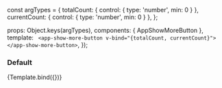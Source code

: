 const argTypes = {
  totalCount: { control: { type: 'number', min: 0 } },
  currentCount: { control: { type: 'number', min: 0 } },
};

<Meta
  title="ui-kit/AppShowMoreButton"
  component={AppShowMoreButton}
  argTypes={argTypes}
/>

  props: Object.keys(argTypes),
  components: { AppShowMoreButton },
  template: `
      <app-show-more-button v-bind="{totalCount, currentCount}"></app-show-more-button>`,
});

### Default

<Canvas>
  <Story
    name="Default view"
    args={{ totalCount: 10000, currentCount: 0 }}>
    {Template.bind({})}
  </Story>
</Canvas>

<ArgsTable of={AppShowMoreButton} />
